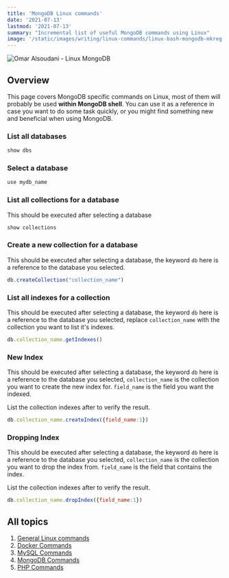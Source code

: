 ```yaml
---
title: 'MongoDB Linux commands'
date: '2021-07-13'
lastmod: '2021-07-13'
summary: "Incremental list of useful MongoDB commands using Linux"
image: '/static/images/writing/linux-commands/linux-bash-mongodb-mkreg.jpg'
---
```


![Omar Alsoudani - Linux MongoDB](/static/images/writing/linux-commands/linux-bash-mongodb-mkreg.jpg)

## Overview

This page covers MongoDB specific commands on Linux, most of them will probably be used **within MongoDB shell**. You can use it as a reference in case you want to do some task quickly, or you might find something new and beneficial when using MongoDB. 

### List all databases

```js
show dbs
```

### Select a database

```js
use mydb_name
```

### List all collections for a database

This should be executed after selecting a database

```js
show collections
```

### Create a new collection for a database

This should be executed after selecting a database, the keyword `db` here is a reference to the database you selected.

```js
db.createCollection("collection_name")
```

### List all indexes for a collection

This should be executed after selecting a database, the keyword `db` here is a reference to the database you selected, replace `collection_name` with the collection you want to list it's indexes. 

```js
db.collection_name.getIndexes()
```

### New Index

This should be executed after selecting a database, the keyword `db` here is a reference to the database you selected, `collection_name` is the collection you want to create the new index for. `field_name` is the field you want the indexed.

List the collection indexes after to verify the result.

```js
db.collection_name.createIndex({field_name:1})
```

### Dropping Index

This should be executed after selecting a database, the keyword `db` here is a reference to the database you selected, `collection_name` is the collection you want to drop the index from. `field_name` is the field that contains the index.

List the collection indexes after to verify the result.

```js
db.collection_name.dropIndex({field_name:1})
```

## All topics

1.  [General Linux commands](/writing/linux-commands/linux-general)
2.  [Docker Commands](/writing/linux-commands/linux-docker) 
3.  [MySQL Commands](/writing/linux-commands/linux-mysql)
4.  [MongoDB Commands](/writing/linux-commands/linux-mongodb)
5.  [PHP Commands](/writing/linux-commands/linux-php)
